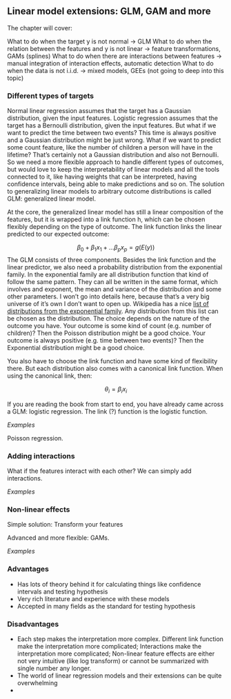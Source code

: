 ## Linear model extensions: GLM, GAM and more {#extend-lm}

The chapter will cover:

What to do when  the target y is not normal -> GLM
What to do when the relation between the features and y is not linear -> feature transformations, GAMs (splines)
What to do when there are interactions between features -> manual integration of interaction effects, automatic detection
What to do when the data is not i.i.d. -> mixed models, GEEs (not going to deep into this topic)



### Different types of targets

Normal linear regression assumes that the target has a Gaussian distribution, given the input features.
Logistic regression assumes that the target has a Bernoulli distribution, given the input features.
But what if we want to predict the time between two events? 
This time is always positive and a Gaussian distribution might be just wrong.
What if we want to predict some count feature, like the number of children a person will have in the lifetime?
That's certainly not a Gaussian distribution and also not Bernoulli.
So we need a more flexible approach to handle different types of outcomes, but would love to keep the interpretability of linear models and all the tools connected to it, like having weights that can be interpreted, having confidence intervals, being able to make predictions and so on.
The solution to generalizing linear models to arbitrary outcome distributions is called GLM: generalized linear model.

At the core, the generalized linear model has still a linear composition of the features, but it is wrapped into a link function h, which can be chosen flexibly depending on the type of outcome. 
The link function links the linear predicted to our expected outcome:

$$\beta_0+\beta_1{}x_1+\ldots{}\beta_p{}x_p=g(E(y))$$
The GLM consists of three components. 
Besides the link function and the linear predictor, we also need a probability distribution from the exponential family.
In the exponential family are all distribution function that kind of follow the same pattern.
They can all be written in the same format, which involves and exponent, the mean and variance of the distribution and some other parameters.
I won't go into details here, because that's a very big universe of it's own I don't want to open up.
Wikipedia has a nice [list of distributions from the exponential family](https://en.wikipedia.org/wiki/Exponential_family#Table_of_distributions). 
Any distribution from this list can be chosen as the distribution.
The choice depends on the nature of the outcome you have.
Your outcome is some kind of count (e.g. number of children)?
Then the Poisson distribution might be a good choice.
Your outcome is always positive (e.g. time between two events)?
Then the Exponential distribution might be a good choice.

You also have to choose the link function and have some kind of flexibility there.
But each distribution also comes with a canonical link function.
When using the canonical link, then:

$$\theta_{i}=\beta_i{}x_i$$

If you are reading the book from start to end, you have already came across a GLM: logistic regression. 
The link (?) function is the logistic function.


*Examples*

Poisson regression.

### Adding interactions

What if the features interact with each other?
We can simply add interactions.

*Examples*

### Non-linear effects

Simple solution: Transform your features

Advanced and more flexible: GAMs.

*Examples*



### Advantages

- Has lots of theory behind it for calculating things like confidence intervals and testing hypothesis
- Very rich literature and experience with these models
- Accepted in many fields as the standard for testing hypothesis

### Disadvantages

- Each step makes the interpretation more complex. 
Different link function make the interpretation more complicated;
Interactions make the interpretation more complicated;
Non-linear feature effects are either not very intuitive (like log transform) or cannot be summarized with single number any longer.
- The world of linear regression models and their extensions can be quite overwhelming
- 








